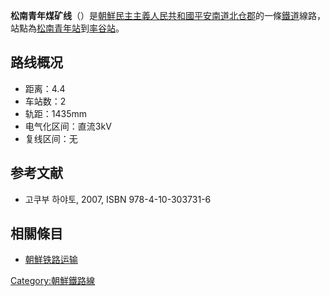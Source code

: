 '''松南青年煤矿线'''（{{kor|名=北|諺=송남청년탄광선|漢=松南靑年炭鑛線|羅=Songnam Ch'ŏngnyŏn T'angwang sŏn|f=y}}）是[[朝鮮民主主義人民共和國|朝鮮民主主義人民共和國]][[平安南道|平安南道]][[北仓郡|北仓郡]]的一條[[鐵道|鐵道]]線路，站點為[[松南青年站|松南青年站]]到[[率谷站|率谷站]]。

==路线概况==
*距离：4.4
*车站数：2
*轨距：1435mm
*电气化区间：直流3kV
*复线区间：无

==参考文献==
* 고쿠부 하야토{{lang|ja|(国分隼人), 《将軍様の鉄道 北朝鮮鉄道事情》, 新潮社}}, 2007, ISBN 978-4-10-303731-6

==相關條目==
* [[朝鮮铁路运输|朝鮮铁路运输]]

{{朝鮮鐵路線}}
{{松南青年煤矿线}}

[[Category:朝鮮鐵路線|Category:朝鮮鐵路線]]